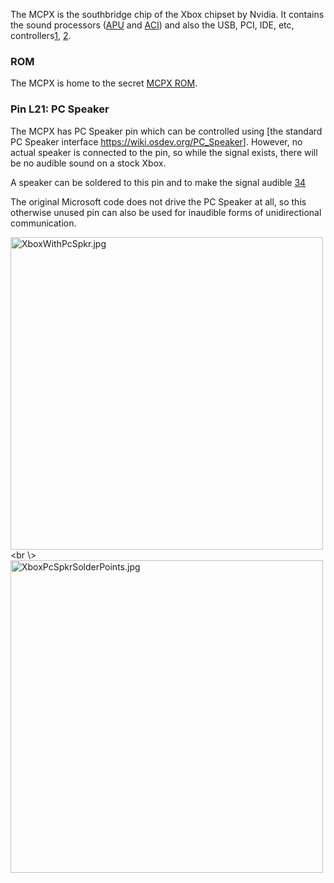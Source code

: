 The MCPX is the southbridge chip of the Xbox chipset by Nvidia. It contains the sound processors ([[APU]] and [[ACI]]) and also the USB, PCI, IDE, etc, controllers[https://web.archive.org/web/20010418214256/http://www.ga-hardware.com:80/preview.cfm?id=NVIDIAMCP], [https://web.archive.org/web/20010410003338/http://www.nvnews.net/previews/mcpx/mcpx.shtml].

=== ROM ===

The MCPX is home to the secret [[MCPX ROM]].

=== Pin L21: PC Speaker ===

The MCPX has PC Speaker pin which can be controlled using [the standard PC Speaker interface https://wiki.osdev.org/PC_Speaker].
However, no actual speaker is connected to the pin, so while the signal exists, there will be no audible sound on a stock Xbox.

A speaker can be soldered to this pin and to make the signal audible [https://www.youtube.com/watch?v=Te4MSskbBEE][https://github.com/0DaveX/beep/]

The original Microsoft code does not drive the PC Speaker at all, so this otherwise unused pin can also be used for inaudible forms of unidirectional communication.

[[File:XboxWithPcSpkr.jpg|left|500px]] <br \>
[[File:XboxPcSpkrSolderPoints.jpg|left|500px]]